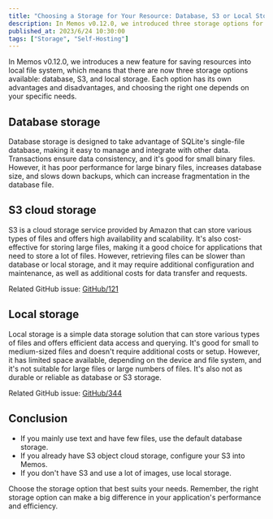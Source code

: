 ```yaml
---
title: "Choosing a Storage for Your Resource: Database, S3 or Local Storage?"
description: In Memos v0.12.0, we introduced three storage options for resources - database, S3, and local storage. Learn about each option's advantages and how to choose the right one for your needs.
published_at: 2023/6/24 10:30:00
tags: ["Storage", "Self-Hosting"]
---
```


In Memos v0.12.0, we introduces a new feature for saving resources into local file system, which means that there are now three storage options available: database, S3, and local storage. Each option has its own advantages and disadvantages, and choosing the right one depends on your specific needs.

## Database storage

Database storage is designed to take advantage of SQLite's single-file database, making it easy to manage and integrate with other data. Transactions ensure data consistency, and it's good for small binary files. However, it has poor performance for large binary files, increases database size, and slows down backups, which can increase fragmentation in the database file.

## S3 cloud storage

S3 is a cloud storage service provided by Amazon that can store various types of files and offers high availability and scalability. It's also cost-effective for storing large files, making it a good choice for applications that need to store a lot of files. However, retrieving files can be slower than database or local storage, and it may require additional configuration and maintenance, as well as additional costs for data transfer and requests.

Related GitHub issue: [GitHub/121](https://github.com/usememos/memos/issues/121)

## Local storage

Local storage is a simple data storage solution that can store various types of files and offers efficient data access and querying. It's good for small to medium-sized files and doesn't require additional costs or setup. However, it has limited space available, depending on the device and file system, and it's not suitable for large files or large numbers of files. It's also not as durable or reliable as database or S3 storage.

Related GitHub issue: [GitHub/344](https://github.com/usememos/memos/issues/344)

## Conclusion

- If you mainly use text and have few files, use the default database storage.
- If you already have S3 object cloud storage, configure your S3 into Memos.
- If you don't have S3 and use a lot of images, use local storage.

Choose the storage option that best suits your needs. Remember, the right storage option can make a big difference in your application's performance and efficiency.
